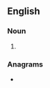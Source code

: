 ==English==

===Noun===
{{head|en|noun form}}

# {{plural of|starlet|lang=en}}

===Anagrams===
* {{anagrams|en|a=aelrsstt|Stalters|Statlers|slatters|startles}}